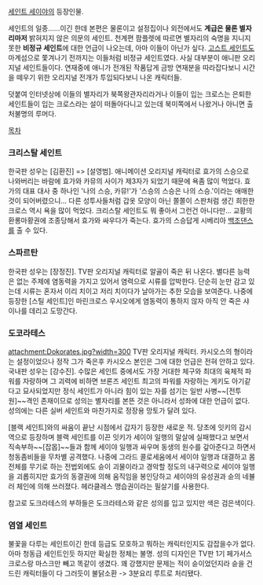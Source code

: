 [[세인트 세이야]]의 등장인물.

세인트의 일종……이긴 한데 본편은 물론이고 설정집이나 외전에서도 '''계급은 물론 별자리마저''' 밝혀지지 않은 의문의 세인트. 천계편 팜플렛에 따르면 별자리의 숙명을 지니지 못한 '''비정규 세인트'''에 대한 언급이 나오는데, 아마 이들이 아닌가 싶다. [[고스트 세인트]]도 마계섬으로 쫓겨나기 전까지는 이들처럼 비정규 세인트였다. 사실 대부분이 애니판 오리지널 세인트들이다. 연재중에 애니가 전개된 작품답게 금방 연재분을 따라잡다보니 시간을 떼우기 위한 오리지널 전개가 투입되다보니 나온 캐릭터들.

덧붙여 인터넷상에 이들의 별자리가 북쪽왕관자리라거나 이들이 입는 크로스는 은퇴한 세인트들이 입는 크로스라는 설이 떠돌아다니고 있는데 북미쪽에서 나왔거나 아니면 출처불명의 루머다.

[[목차]]
=== 크리스탈 세인트 ===
한국판 성우는 [김환진] => [설영범]. 애니메이션 오리지널 캐릭터로 효가의 스승으로 나와버리는 바람에 효가와 카뮤의 사이가 제3자가 되었기 때문에 욕좀 많이 먹었다. 효가의 대표 대사 중 하나인 '나의 스승, 카뮤!'가 '스승의 스승은 나의 스승.'이라는 애매한 것이 되어버렸으니... 다른 성투사들처럼 갑옷 모양이 아닌 쫄쫄이 스판처럼 생긴 희한한 크로스 역시 욕을 많이 먹었다. 크리스탈 세인트도 뭐 좋아서 그런건 아니다만... 교황의 환롱마황권에 조종당해서 효가와 싸우다가 죽는다. 효가의 스승답게 시베리아 [[백조댄스]]를 출 수 있다.

=== 스파르탄 ===
한국판 성우는 [장정진]. TV판 오리지널 캐릭터로 알골이 죽은 뒤 나온다. 별다른 능력은 없는 주제에 염동력을 가지고 있어서 염력으로 시류를 압박한다. 단순히 눈만 감고 있는데 시류는 혼자서 이리 치이고 저리 치이다가 날아가는 추한 모습을 보여준다. 나중에 등장한 [스틸 세인트]인 마린크로스 우시오에게 염동력이 통하지 않자 아직 안 죽은 샤이나를 데리고 도망간다.

=== 도코라테스 ===
attachment:Dokorates.jpg?width=300
TV판 오리지널 캐릭터. 카시오스의 형이라는 설정이었으나 정작 그가 죽은후 카시오스 본인은 그에 대한 언급은 전혀 안하고 있다. 국내판 성우는 [강수진]. 수많은 세인트 중에서도 가장 거대한 체구와 최대의 육체적 파워를 자랑하며 그 괴력에 비하면 브론즈 세인트 최고의 파워를 자랑하는 게키도 아기같다고 묘사되었지만 정식 세인트가 아니라 힘이 있는 자를 섬기는 일반 사병~~[전투원]~~격인 존재이므로 성의는 별자리를 본뜬 것은 아니라서 성좌에 대한 언급이 없다. 성의에는 다른 실버 세인트와 마찬가지로 정장용 망토가 달려 있다. 

[블랙 세인트]와의 싸움이 끝난 시점에서 갑자기 등장한 새로운 적. 당초에 잇키의 감시역으로 등장하며 블랙 세인트를 이끈 잇키가 세이야 일행의 말살에 실패했다고 보면서 직속부하~~[잡몹]~~들과 함께 세이야 일행과 싸우며 동생의 원수를 갚아준다고 하면서 청동좀비들을 무차별 공격했다. 나중에 그라드 콜로세움에서 세이야 일행과 대결하고 몸 전체를 무기로 하는 전법외에도 슌이 괴물이라고 경악할 정도의 내구력으로 세이야 일행을 괴롭히지만 효가의 동결권에 의해 움직임을 봉인당하고 세이야의 유성권과 슌의 네뷸러 체인에 의해 쓰러졌다. 헤라클레스 맹습권이라는 필살기를 사용한다.

참고로 도크라테스의 부하들은 도크라테스와 같은 성의를 입고 있지만 색은 검은색이다.

=== 염열 세인트 ===
불꽃을 다루는 세인트이긴 한데 등급도 모호하고 뭐하는 캐릭터인지도 감잡을수가 없다. 아마 청동급 세인트인듯 하지만 확실한 정체는 불명. 성의 디자인은 TV판 1기 페가서스 크로스랑 마스크만 빼고 똑같이 생겼다. 꽤 강했지만 문제는 적이 슌이었던지라 슌을 건드린 캐릭터들이 다 그러듯이 불닭소환 -> 3분요리 루트로 처리됐다.
